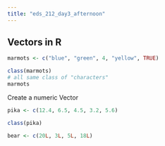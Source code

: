 ```yaml
---
title: "eds_212_day3_afternoon"
---
```


## Vectors in R

```r
marmots <- c("blue", "green", 4, "yellow", TRUE)

class(marmots)
# all same class of "characters"
marmots
```

Create a numeric Vector

```r
pika <- c(12.4, 6.5, 4.5, 3.2, 5.6)

class(pika)
```

```r
bear <- c(20L, 3L, 5L, 18L)
```
